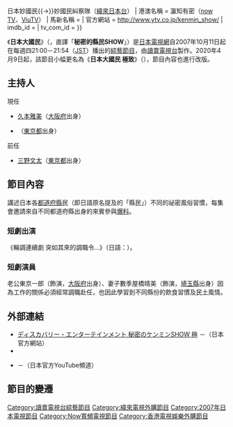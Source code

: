 {{noteTA
|G1=JP Show
}}
{{in-progress TV show}}
{{電視節目信息框
| 顏色       = yellow
| 名稱       = カミングアウトバラエティ!!<br/>{{lang|ja|秘密のケンミンSHOW}}<br/>↓<br/>ディスカバリー・エンターテインメント<br/>秘密のケンミンSHOW 極
| 原名       = 
| 圖片       = 
| 圖說       = 
| 類型       = 綜藝、美食、風俗習慣
| 原創       = 
| 發展       = 
| 導演       = 山田謙司、高城健一郎
| 主持       = {{link-ja|田中裕二 (搞笑藝人)|田中裕二 (お笑い芸人)|田中裕二}}、[[久本雅美|久本雅美]]
| 演出       = [[水澤駿|水澤駿]]、[[黛英里佳|黛英里佳]]
| 配音       = 
| 旁白       = 真地勇志、小林俊夫
| 主題曲     = 
| 片頭曲     = 
| 片尾曲     = 
| 作曲       = 
| 國家       = {{JPN}}
| 地區       = {{日本}}
| 語言       = [[日語|日語]]
| 字幕       = 
| 季數       = 
| 系列數     = 
| 輯數       = 
| 集數       = 
| 每集列表   = 
| 執行製片   = 
| 製片人     = 武野一起、前西和成（[[讀賣電視台|讀賣電視台]]）<br />津田誠
| 監製       = 
| 副製片人   = 
| 共同製片人 = 
| 編審       = 
| 剪輯       = 
| 年份       =
| 外景       = {{JPN}}各[[都道府縣|都道府縣]]
| 機位       = 
| 製作公司    = [[讀賣電視台|讀賣電視台]]
| 每集長     = 54分鐘
| 電視網     = [[讀賣電視台|讀賣電視台]]
| 播出國家   = {{JPN}}
| 開始      = 2007年10月11日 - 2020年3月26日<br />2（カミングアウトバラエティ!!
秘密のケンミンSHOW）<br />2020年4月9日<br />（ディスカバリー・エンターテインメント
秘密のケンミンSHOW 極） 
| 結束      = 至今
| 播出時間  = 週四 21:00 - 21:54
| 電視網1     = [[緯來日本台|緯來日本台]]
| 播出國家1   = {{TWN}}
| 開始1      = 2009年8月18日 - <br />2012年10月22日 - <br />2014年7月6日
| 結束1      = 至今<br>（[[日語|日語]]發音，[[中文|中文]]字幕）
| 電視網2     = [[now_TV|now TV]]
| 播出國家2   = {{HK}}
| 開始2      = 2013年
| 結束2      = 
| 電視網3     = [[ViuTV|ViuTV]]
| 播出國家3   = {{HK}}
| 開始3      = 2018年4月30日
| 結束3      = 2019年4月23日
| 中國大陸名稱 = 
| 台灣名稱   = 日本大國民{{→}}日本妙國民{{→}}妙國民糾察隊（[[緯來日本台|緯來日本台]]）
| 港澳名稱   = 瀛知有密（[[now_TV|now TV]]、[[ViuTV|ViuTV]]）
| 馬新名稱   = 
| 官方網站   = http://www.ytv.co.jp/kenmin_show/
| imdb_id   = 
| tv_com_id = 
}}

《'''日本大國民'''》（{{jpn|j=秘密のケンミンSHOW|hg=ひみつのケンミンショー|rm=himitsu no kenmin shō}}，直譯「'''秘密的縣民SHOW'''」）是[[日本電視網協議會|日本電視網]]自2007年10月11日起在每週四21:00－21:54（[[日本標準時間|JST]]）播出的[[綜藝節目|綜藝節目]]，由[[讀賣電視台|讀賣電視台]]製作。2020年4月9日起，該節目小幅更名為《'''日本大國民 極致'''》（{{lang|ja|秘密のケンミンSHOW 極}}），節目內容也進行改版。

==主持人==
;現任
* [[久本雅美|久本雅美]]（[[大阪府|大阪府]]出身）
* {{link-ja|田中裕二 (搞笑藝人)|田中裕二 (お笑い芸人)|田中裕二}}（[[東京都|東京都]]出身）

;前任
* [[三野文太|三野文太]]（[[東京都|東京都]]出身）

==節目內容==
講述日本各[[都道府縣|都道府縣]]民（即日語原名提及的「縣民」）不同的祕密風俗習慣，每集會邀請來自不同都道府縣出身的來賓參與[[爆料|爆料]]。

===短劇出演===
《輪調連續劇 突如其來的調職令…》（日語：{{lang|ja|秘密のケンミンSHO連続転勤ドラマ 辞令は突然に…W}}）。

===短劇演員===
老公東京一郎（{{tsl|ja|水沢駿|水澤駿}}飾演，[[大阪府|大阪府]]出身）、妻子數季屋橋晴美（{{tsl|ja|黛英里佳|黛英里佳}}飾演，[[埼玉縣|埼玉縣]]出身）因為工作的關係必須經常調職赴任，也因此學習到不同縣份的飲食習慣及民土風情。

== 外部連結 ==
*[https://www.ytv.co.jp/kenmin_show/ ディスカバリー・エンターテインメント 秘密のケンミンSHOW 極] {{Wayback|url=https://www.ytv.co.jp/kenmin_show/ |date=20211222212421 }}{{ja}}－（日本官方網站）
*{{twitter|kenmin_kiwami|【公式】秘密のケンミンSHOW極}}
*{{youtube|channel=UC8Kzy9gIkbdR6cZsnqP1Lqw|【公式】秘密のケンミンSHOW極}} {{Wayback|url=https://www.youtube.com/channel/UC8Kzy9gIkbdR6cZsnqP1Lqw |date=20210526112312 }}{{ja}}－（日本官方YouTube頻道）

==節目的變遷==
{{電視節目的變遷
|電視台={{JPN}} [[讀賣電視台|讀賣電視台]]
|播放檔次=
|節目名稱=カミングアウトバラエティ!!<br />秘密のケンミンSHOW<br />（2007.10.11 - 2020.3.26）<br />↓<br />ディスカバリー・エンターテインメント<br />秘密のケンミンSHOW 極<br />（2020.4.9 - ）
|上一節目=
|下一節目=
}}

{{電視節目的變遷
|電視台={{TWN}} [[緯來日本台|緯來日本台]]
|播放檔次=星期三、四 20:00 - 21:00
|節目名稱=妙國民糾察隊<br>（2009 - ）
|上一節目=
|下一節目=
}}

{{電視節目的變遷
|電視台={{HK}} [[now_TV|now TV]]
|播放檔次=
|節目名稱=瀛知有密<br>（2013 - ）
|上一節目=
|下一節目=
}}

{{電視節目的變遷
|電視台={{HK}} [[ViuTV|ViuTV]]
|播放檔次=星期一、二 22:00 - 22:30<br>2018.07.16起改為星期一、二 20:00 - 20:30
|節目名稱=瀛知有密<br>（2018.04.30 - 2019.04.23）
|上一節目=
|下一節目=[[扶搖|扶搖]]<br>（2019.04.29 - ）
}}

{{DEFAULTSORT:Himitsu no Kenmin SHOW}}
[[Category:讀賣電視台綜藝節目|Category:讀賣電視台綜藝節目]]
[[Category:緯來電視外購節目|Category:緯來電視外購節目]]
[[Category:2007年日本電視節目|Category:2007年日本電視節目]]
[[Category:Now寬頻電視節目|Category:Now寬頻電視節目]]
[[Category:香港電視娛樂外購節目|Category:香港電視娛樂外購節目]]